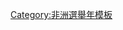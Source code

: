 {{Navbox
|name  = 坦桑尼亞選舉
|title = {{flagicon|Tanzania}} {{Link-en|坦桑尼亞選舉|Elections in Tanzania|坦桑尼亞選舉}}
|state = {{{state|autocollapse}}}
|style = wide
|bodyclass = hlist

|group1 = [[坦桑尼亚总统列表|總統選舉]]
|list1 =
* {{Link-en|1965年坦桑尼亞大選|1965 Tanzanian general election|1965年}}
* {{Link-en|1970年坦桑尼亞大選|1970 Tanzanian general election|1970年}}
* {{Link-en|1975年坦桑尼亞大選|1975 Tanzanian general election|1975年}}
* {{Link-en|1980年坦桑尼亞大選|1980 Tanzanian general election|1980年}}
* {{Link-en|1985年坦桑尼亞大選|1985 Tanzanian general election|1985年}}
* {{Link-en|1990年坦桑尼亞大選|1990 Tanzanian general election|1990年}}
* {{Link-en|1995年坦桑尼亞大選|1995 Tanzanian general election|1995年}}
* {{Link-en|2000年坦桑尼亞大選|2000 Tanzanian general election|2000年}}
* {{Link-en|2005年坦桑尼亞大選|2005 Tanzanian general election|2005年}}
* {{Link-en|2010年坦桑尼亞大選|2010 Tanzanian general election|2010年}}
* {{Link-en|2015年坦桑尼亞大選|2015 Tanzanian general election|2015年}}
* [[2020年坦桑尼亞大選|2020年]]

|group2 = [[坦桑尼亚议会|議會選舉]]
|list2 =
* {{Link-en|1965年坦桑尼亞大選|1965 Tanzanian general election|1965年}}
* {{Link-en|1970年坦桑尼亞大選|1970 Tanzanian general election|1970年}}
* {{Link-en|1975年坦桑尼亞大選|1975 Tanzanian general election|1975年}}
* {{Link-en|1980年坦桑尼亞大選|1980 Tanzanian general election|1980年}}
* {{Link-en|1985年坦桑尼亞大選|1985 Tanzanian general election|1985年}}
* {{Link-en|1990年坦桑尼亞大選|1990 Tanzanian general election|1990年}}
* {{Link-en|1995年坦桑尼亞大選|1995 Tanzanian general election|1995年}}
* {{Link-en|2000年坦桑尼亞大選|2000 Tanzanian general election|2000年}}
* {{Link-en|2005年坦桑尼亞大選|2005 Tanzanian general election|2005年}}
* {{Link-en|2010年坦桑尼亞大選|2010 Tanzanian general election|2010年}}
* {{Link-en|2015年坦桑尼亞議會選舉|2015 Tanzanian parliamentary election|2015年}}
* [[2020年坦桑尼亞大選|2020年]]

|group3 = 地方選舉
|list3 =
* [[1983年坦桑尼亞地方選舉|1983年]]
* [[1988年－1989年坦桑尼亞地方選舉|1988年－1989年]]
* [[1993年坦桑尼亞地方選舉|1993年]]
* [[1994年坦桑尼亞地方選舉|1994年]]
* [[1999年坦桑尼亞地方選舉|1999年]]
* [[2000年坦桑尼亞地方選舉|2000年]]
* [[2004年坦桑尼亞地方選舉|2004年]]
* [[2005年坦桑尼亞地方選舉|2005年]]
* [[2009年坦桑尼亞地方選舉|2009年]]
* {{Link-en|2014年坦桑尼亞地方選舉|2014 Tanzanian local elections|2014年}}
* [[2019年坦桑尼亞地方選舉|2019年]]

|below =
* 參見：{{Link-en|模板:桑給巴爾選舉|Template:Zanzibari elections|桑給巴爾選舉及公投}}
* {{Link-en|模板:坦噶尼喀選舉|Template:Tanganyikan elections|併合前的坦噶尼喀選舉}}

}}<noinclude>
{{collapsible option}}
[[Category:非洲選舉年模板]]
</noinclude>